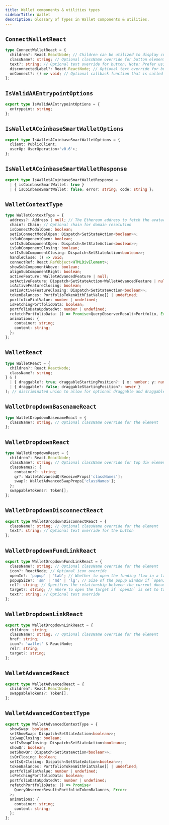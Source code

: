 ```yaml
---
title: Wallet components & utilities types
sidebarTitle: Wallet
description: Glossary of Types in Wallet components & utilities.
---
```


## `ConnectWalletReact`

```ts
type ConnectWalletReact = {
  children?: React.ReactNode; // Children can be utilized to display customized content when the wallet is connected.
  className?: string; // Optional className override for button element
  text?: string; // Optional text override for button. Note: Prefer using `disconnectedLabel` prop instead as this will be deprecated in a future version.
  disconnectedLabel?: React.ReactNode; // Optional text override for button.
  onConnect?: () => void; // Optional callback function that is called when the wallet is connected. Can be used to trigger SIWE prompts or other actions.
};
```

## `IsValidAAEntrypointOptions`

```ts
export type IsValidAAEntrypointOptions = {
  entrypoint: string;
};
```

## `IsWalletACoinbaseSmartWalletOptions`

```ts
export type IsWalletACoinbaseSmartWalletOptions = {
  client: PublicClient;
  userOp: UserOperation<'v0.6'>;
};
```

## `IsWalletACoinbaseSmartWalletResponse`

```ts
export type IsWalletACoinbaseSmartWalletResponse =
  | { isCoinbaseSmartWallet: true }
  | { isCoinbaseSmartWallet: false; error: string; code: string };
```

## `WalletContextType`

```ts
type WalletContextType = {
  address?: Address | null; // The Ethereum address to fetch the avatar and name for.
  chain?: Chain; // Optional chain for domain resolution
  isConnectModalOpen: boolean;
  setIsConnectModalOpen: Dispatch<SetStateAction<boolean>>;
  isSubComponentOpen: boolean;
  setIsSubComponentOpen: Dispatch<SetStateAction<boolean>>;
  isSubComponentClosing: boolean;
  setIsSubComponentClosing: Dispatch<SetStateAction<boolean>>;
  handleClose: () => void;
  connectRef: React.RefObject<HTMLDivElement>;
  showSubComponentAbove: boolean;
  alignSubComponentRight: boolean;
  activeFeature: WalletAdvancedFeature | null;
  setActiveFeature: Dispatch<SetStateAction<WalletAdvancedFeature | null>>;
  isActiveFeatureClosing: boolean;
  setIsActiveFeatureClosing: Dispatch<SetStateAction<boolean>>;
  tokenBalances: PortfolioTokenWithFiatValue[] | undefined;
  portfolioFiatValue: number | undefined;
  isFetchingPortfolioData: boolean;
  portfolioDataUpdatedAt: number | undefined;
  refetchPortfolioData: () => Promise<QueryObserverResult<Portfolio, Error>>;
  animations: {
    container: string;
    content: string;
  };
};
```

## `WalletReact`

```ts
type WalletReact = {
  children?: React.ReactNode;
  className?: string;
} & (
  | { draggable?: true; draggableStartingPosition?: { x: number; y: number } }
  | { draggable?: false; draggableStartingPosition?: never }
); // discriminated union to allow for optional draggable and draggableStartingPosition
```

## `WalletDropdownBasenameReact`

```ts
type WalletDropdownBasenameReact = {
  className?: string; // Optional className override for the element
};
```

## `WalletDropdownReact`

```ts
type WalletDropdownReact = {
  children?: React.ReactNode;
  className?: string; // Optional className override for top div element;
  classNames?: {
    container?: string;
    qr?: WalletAdvancedQrReceiveProps['classNames'];
    swap?: WalletAdvancedSwapProps['classNames'];
  };
  swappableTokens?: Token[];
};
```

## `WalletDropdownDisconnectReact`

```ts
export type WalletDropdownDisconnectReact = {
  className?: string; // Optional className override for the element
  text?: string; // Optional text override for the button
};
```

## `WalletDropdownFundLinkReact`

```ts
export type WalletDropdownFundLinkReact = {
  className?: string; // Optional className override for the element
  icon?: ReactNode; // Optional icon override
  openIn?: 'popup' | 'tab'; // Whether to open the funding flow in a tab or a popup window
  popupSize?: 'sm' | 'md' | 'lg'; // Size of the popup window if `openIn` is set to `popup`
  rel?: string; // Specifies the relationship between the current document and the linked document
  target?: string; // Where to open the target if `openIn` is set to tab
  text?: string; // Optional text override
};
```

## `WalletDropdownLinkReact`

```ts
export type WalletDropdownLinkReact = {
  children: string;
  className?: string; // Optional className override for the element
  href: string;
  icon?: 'wallet' & ReactNode;
  rel?: string;
  target?: string;
};
```

## `WalletAdvancedReact`

```ts
export type WalletAdvancedReact = {
  children?: React.ReactNode;
  swappableTokens?: Token[];
};
```

## `WalletAdvancedContextType`

```ts
export type WalletAdvancedContextType = {
  showSwap: boolean;
  setShowSwap: Dispatch<SetStateAction<boolean>>;
  isSwapClosing: boolean;
  setIsSwapClosing: Dispatch<SetStateAction<boolean>>;
  showQr: boolean;
  setShowQr: Dispatch<SetStateAction<boolean>>;
  isQrClosing: boolean;
  setIsQrClosing: Dispatch<SetStateAction<boolean>>;
  tokenBalances: PortfolioTokenWithFiatValue[] | undefined;
  portfolioFiatValue: number | undefined;
  isFetchingPortfolioData: boolean;
  portfolioDataUpdatedAt: number | undefined;
  refetchPortfolioData: () => Promise<
    QueryObserverResult<PortfolioTokenBalances, Error>
  >;
  animations: {
    container: string;
    content: string;
  };
};
```


<PolicyBanner />
